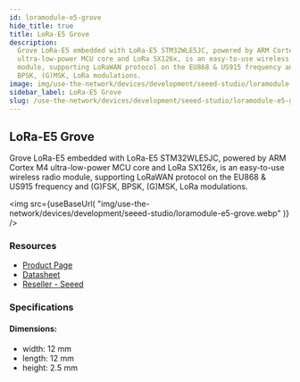 ```yaml
---
id: loramodule-e5-grove
hide_title: true
title: LoRa-E5 Grove
description:
  Grove LoRa-E5 embedded with LoRa-E5 STM32WLE5JC, powered by ARM Cortex M4
  ultra-low-power MCU core and LoRa SX126x, is an easy-to-use wireless radio
  module, supporting LoRaWAN protocol on the EU868 & US915 frequency and (G)FSK,
  BPSK, (G)MSK, LoRa modulations.
image: img/use-the-network/devices/development/seeed-studio/loramodule-e5.jpg
sidebar_label: LoRa-E5 Grove
slug: /use-the-network/devices/development/seeed-studio/loramodule-e5-grove
---
```



## LoRa-E5 Grove

Grove LoRa-E5 embedded with LoRa-E5 STM32WLE5JC, powered by ARM Cortex M4
ultra-low-power MCU core and LoRa SX126x, is an easy-to-use wireless radio
module, supporting LoRaWAN protocol on the EU868 & US915 frequency and (G)FSK,
BPSK, (G)MSK, LoRa modulations.

<img
  src={useBaseUrl(
    "img/use-the-network/devices/development/seeed-studio/loramodule-e5-grove.webp"
  )}
/>

### Resources

- [Product Page](https://www.seeedstudio.com/Grove-LoRa-E5-STM32WLE5JC-p-4867.html)
- [Datasheet](https://files.seeedstudio.com/products/113020091/Grove%20-%20LoRa%20-E5%20v1.0.pdf)
- [Reseller - Seeed](https://www.seeedstudio.com/Grove-LoRa-E5-STM32WLE5JC-p-4867.html)

### Specifications

#### Dimensions:

- width: 12 mm
- length: 12 mm
- height: 2.5 mm
